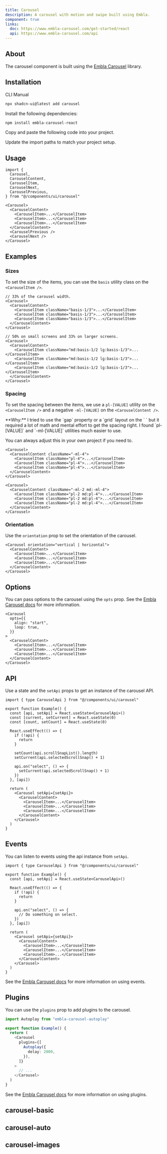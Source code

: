```yaml
---
title: Carousel
description: A carousel with motion and swipe built using Embla.
component: true
links:
  doc: https://www.embla-carousel.com/get-started/react
  api: https://www.embla-carousel.com/api
---
```


<ComponentPreview
  name="carousel-demo"
  title="Carousel"
  description="A carousel with 5 items and a previous and next button."
/>

## About

The carousel component is built using the [Embla Carousel](https://www.embla-carousel.com/) library.

## Installation

<Tabs defaultValue="cli">

<TabsList>
  <TabsTrigger value="cli">CLI</TabsTrigger>
  <TabsTrigger value="manual">Manual</TabsTrigger>
</TabsList>

<TabsContent value="cli">

```bash
npx shadcn-ui@latest add carousel
```

</TabsContent>

<TabsContent value="manual">

<Steps>

<Step>Install the following dependencies:</Step>

```bash
npm install embla-carousel-react
```

<Step>Copy and paste the following code into your project.</Step>

<ComponentSource name="carousel" />

<Step>Update the import paths to match your project setup.</Step>

</Steps>

</TabsContent>

</Tabs>

## Usage

```tsx
import {
  Carousel,
  CarouselContent,
  CarouselItem,
  CarouselNext,
  CarouselPrevious,
} from "@/components/ui/carousel"
```

```tsx
<Carousel>
  <CarouselContent>
    <CarouselItem>...</CarouselItem>
    <CarouselItem>...</CarouselItem>
    <CarouselItem>...</CarouselItem>
  </CarouselContent>
  <CarouselPrevious />
  <CarouselNext />
</Carousel>
```

## Examples

### Sizes

To set the size of the items, you can use the `basis` utility class on the `<CarouselItem />`.

<ComponentPreview
  name="carousel-size"
  title="Carousel"
  description="A carousel with 3 active items of equal size."
/>

```tsx title="Example" showLineNumbers {4-6}
// 33% of the carousel width.
<Carousel>
  <CarouselContent>
    <CarouselItem className="basis-1/3">...</CarouselItem>
    <CarouselItem className="basis-1/3">...</CarouselItem>
    <CarouselItem className="basis-1/3">...</CarouselItem>
  </CarouselContent>
</Carousel>
```

```tsx title="Responsive" showLineNumbers {4-6}
// 50% on small screens and 33% on larger screens.
<Carousel>
  <CarouselContent>
    <CarouselItem className="md:basis-1/2 lg:basis-1/3">...</CarouselItem>
    <CarouselItem className="md:basis-1/2 lg:basis-1/3">...</CarouselItem>
    <CarouselItem className="md:basis-1/2 lg:basis-1/3">...</CarouselItem>
  </CarouselContent>
</Carousel>
```

### Spacing

To set the spacing between the items, we use a `pl-[VALUE]` utility on the `<CarouselItem />` and a negative `-ml-[VALUE]` on the `<CarouselContent />`.

<Callout className="mt-6">
  **Why:** I tried to use the `gap` property or a `grid` layout on the `
  <CarouselContent />` but it required a lot of math and mental effort to get the
  spacing right. I found `pl-[VALUE]` and `-ml-[VALUE]` utilities much easier to
  use.

You can always adjust this in your own project if you need to.

</Callout>

<ComponentPreview
  name="carousel-spacing"
  title="Carousel"
  description="A carousel with 3 items with a spacing of 1rem."
/>

```tsx title="Example" showLineNumbers /-ml-4/ /pl-4/
<Carousel>
  <CarouselContent className="-ml-4">
    <CarouselItem className="pl-4">...</CarouselItem>
    <CarouselItem className="pl-4">...</CarouselItem>
    <CarouselItem className="pl-4">...</CarouselItem>
  </CarouselContent>
</Carousel>
```

```tsx title="Responsive" showLineNumbers /-ml-2/ /pl-2/ /md:-ml-4/ /md:pl-4/
<Carousel>
  <CarouselContent className="-ml-2 md:-ml-4">
    <CarouselItem className="pl-2 md:pl-4">...</CarouselItem>
    <CarouselItem className="pl-2 md:pl-4">...</CarouselItem>
    <CarouselItem className="pl-2 md:pl-4">...</CarouselItem>
  </CarouselContent>
</Carousel>
```

### Orientation

Use the `orientation` prop to set the orientation of the carousel.

<ComponentPreview
  name="carousel-orientation"
  title="Carousel"
  description="A vertical carousel."
/>

```tsx showLineNumbers /vertical | horizontal/
<Carousel orientation="vertical | horizontal">
  <CarouselContent>
    <CarouselItem>...</CarouselItem>
    <CarouselItem>...</CarouselItem>
    <CarouselItem>...</CarouselItem>
  </CarouselContent>
</Carousel>
```

## Options

You can pass options to the carousel using the `opts` prop. See the [Embla Carousel docs](https://www.embla-carousel.com/api/options/) for more information.

```tsx showLineNumbers {2-5}
<Carousel
  opts={{
    align: "start",
    loop: true,
  }}
>
  <CarouselContent>
    <CarouselItem>...</CarouselItem>
    <CarouselItem>...</CarouselItem>
    <CarouselItem>...</CarouselItem>
  </CarouselContent>
</Carousel>
```

## API

Use a state and the `setApi` props to get an instance of the carousel API.

<ComponentPreview
  name="carousel-api"
  title="Carousel"
  description="A carousel with a slide counter."
/>

```tsx showLineNumbers {1,4,22}
import { type CarouselApi } from "@/components/ui/carousel"

export function Example() {
  const [api, setApi] = React.useState<CarouselApi>()
  const [current, setCurrent] = React.useState(0)
  const [count, setCount] = React.useState(0)

  React.useEffect(() => {
    if (!api) {
      return
    }

    setCount(api.scrollSnapList().length)
    setCurrent(api.selectedScrollSnap() + 1)

    api.on("select", () => {
      setCurrent(api.selectedScrollSnap() + 1)
    })
  }, [api])

  return (
    <Carousel setApi={setApi}>
      <CarouselContent>
        <CarouselItem>...</CarouselItem>
        <CarouselItem>...</CarouselItem>
        <CarouselItem>...</CarouselItem>
      </CarouselContent>
    </Carousel>
  )
}
```

## Events

You can listen to events using the api instance from `setApi`.

```tsx showLineNumbers {1,4-14,16}
import { type CarouselApi } from "@/components/ui/carousel"

export function Example() {
  const [api, setApi] = React.useState<CarouselApi>()

  React.useEffect(() => {
    if (!api) {
      return
    }

    api.on("select", () => {
      // Do something on select.
    })
  }, [api])

  return (
    <Carousel setApi={setApi}>
      <CarouselContent>
        <CarouselItem>...</CarouselItem>
        <CarouselItem>...</CarouselItem>
        <CarouselItem>...</CarouselItem>
      </CarouselContent>
    </Carousel>
  )
}
```

See the [Embla Carousel docs](https://www.embla-carousel.com/api/events/) for more information on using events.

## Plugins

You can use the `plugins` prop to add plugins to the carousel.

```ts showLineNumbers {1,6-10}
import Autoplay from "embla-carousel-autoplay"

export function Example() {
  return (
    <Carousel
      plugins={[
        Autoplay({
          delay: 2000,
        }),
      ]}
    >
      // ...
    </Carousel>
  )
}
```

<ComponentPreview
  name="carousel-plugin"
  title="Carousel"
  description="A carousel with the autoplay plugin."
/>

See the [Embla Carousel docs](https://www.embla-carousel.com/api/plugins/) for more information on using plugins.

## carousel-basic

<ComponentPreview name="carousel-basic" description="A basic carousel." />

## carousel-auto

<ComponentPreview
  name="carousel-auto"
  description="The CarouselAuto component features a modern and simplistic design that automatically showcases numbered items in a sequence."
/>

## carousel-images

<ComponentPreview
  name="carousel-images"
  description="TheCarouselImage component is tailored to elegantly display a series of images within a carousel format."
/>
